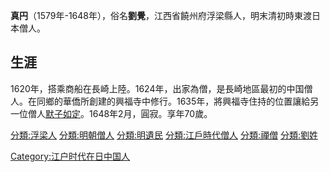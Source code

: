 {{unreferenced|time=2015-10-15T03:16:20+00:00}}
'''真円'''（1579年-1648年），俗名'''劉覺'''，江西省饒州府浮梁縣人，明末清初時東渡日本僧人。

==生涯==

1620年，搭乘商船在長崎上陸。1624年，出家為僧，是長崎地區最初的中国僧人。在同鄉的華僑所創建的興福寺中修行。1635年，將興福寺住持的位置讓給另一位僧人[[默子如定|默子如定]]。1648年2月，圓寂。享年70歲。
{{明清之际江西诸子}}

[[分類:浮梁人|分類:浮梁人]]
[[分類:明朝僧人|分類:明朝僧人]]
[[分類:明遺民|分類:明遺民]]
[[分類:江戶時代僧人|分類:江戶時代僧人]]
[[Category:江户时代在日中国人|Category:江户时代在日中国人]]
[[分類:禪僧|分類:禪僧]]
[[分類:劉姓|分類:劉姓]]